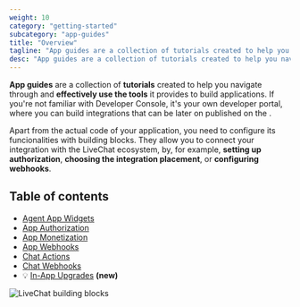 ```yaml
---
weight: 10
category: "getting-started"
subcategory: "app-guides"
title: "Overview"
tagline: "App guides are a collection of tutorials created to help you navigate through Developer Console."
desc: "App guides are a collection of tutorials created to help you navigate through Developer Console and effectively use the tools it provides to build applications."
---
```


**App guides** are a collection of **tutorials** created to help you navigate through <Placeholder id="DEVELOPER_CONSOLE_URL" /> and **effectively use the tools** it provides to build applications. If you're not familiar with Developer Console, it's your own developer portal, where you can build integrations that can be later on published on the <Placeholder id="LIVECHAT_MARKETPLACE_URL" />.

Apart from the actual code of your application, you need to configure its funcionalities with building blocks. They allow you to connect your integration with the LiveChat ecosystem, by, for example, **setting up authorization**, **choosing the integration placement**, or **configuring webhooks**.

## Table of contents

- [Agent App Widgets](/getting-started/app-guides/agent-app-widgets/)
- [App Authorization](/app-guides/app-authorization/)
- [App Monetization](/getting-started/app-guides/app-monetization)
- [App Webhooks](/app-guides/app-webhooks/)
- [Chat Actions](/getting-started/app-guides/chat-actions/)
- [Chat Webhooks](/app-guides/chat-webhooks/)
- 💡 [In-App Upgrades](/getting-started/app-guides/in-app-upgrades/) **(new)**

<div style={{maxWidth: '700px'}}>
  <img src="/images/getting-started/app-guides/developers-building-blocks-livechat.png" alt="LiveChat building blocks" />
</div>
